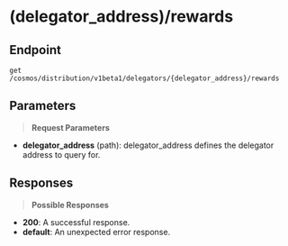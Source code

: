 # (delegator_address)/rewards

## Endpoint
```http
get /cosmos/distribution/v1beta1/delegators/{delegator_address}/rewards
```

## Parameters
> **Request Parameters**

- **delegator_address** (path): delegator_address defines the delegator address to query for.

## Responses
> **Possible Responses**

- **200**: A successful response.
- **default**: An unexpected error response.

